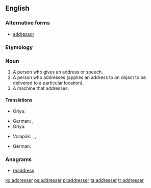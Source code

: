 ==English==

===Alternative forms===
* [[addressor]]

===Etymology===
{{suffix|address|er}}

===Noun===
{{en-noun}}

# A person who gives an address or speech.
# A person who addresses (applies an address to an object to be delivered to a particular location).
# A machine that addresses.

====Translations====
{{trans-top|a person who gives an address or speech}}
* Oriya: {{t|or|ବକ୍ତା|sc=Orya}}
{{trans-mid}}
{{trans-bottom}}

{{trans-top|a person who addresses}}
* German: {{t|de|Versender|m}}, {{t|de|Versenderin|f}}
* Oriya: {{t|or|ପ୍ରେରକ|sc=Orya}}
{{trans-mid}}
* Volapük: {{qualifier|♂♀}} {{t+|vo|ladetan}}, {{qualifier|♂}} {{t|vo|hiladetan}}, {{qualifier|♀}} {{t|vo|jiladetan}}
{{trans-bottom}}

{{trans-top|a machine that addresses}}
* German: {{t|de|Adressiermaschine|f}}
{{trans-mid}}
{{trans-bottom}}

===Anagrams===
* [[readdress#English|readdress]]

[[ko:addresser]]
[[ps:addresser]]
[[pl:addresser]]
[[ta:addresser]]
[[tr:addresser]]